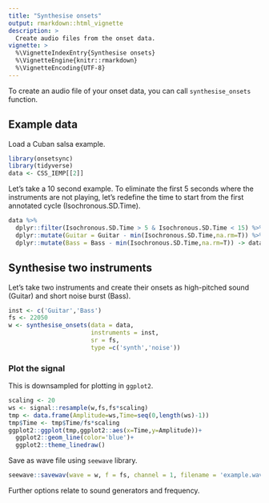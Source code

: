 ```yaml
---
title: "Synthesise onsets"
output: rmarkdown::html_vignette
description: >
  Create audio files from the onset data.
vignette: >
  %\VignetteIndexEntry{Synthesise onsets}
  %\VignetteEngine{knitr::rmarkdown}
  %\VignetteEncoding{UTF-8}
---
```


To create an audio file of your onset data, you can call `synthesise_onsets` function.

## Example data

Load a Cuban salsa example. 

```r
library(onsetsync)
library(tidyverse)
data <- CSS_IEMP[[2]]                                                          # example
```

Let's take a 10 second example. To eliminate the first 5 seconds where the instruments are not playing, let's redefine the time to start from the first annotated cycle (Isochronous.SD.Time).

```r
data %>%
  dplyr::filter(Isochronous.SD.Time > 5 & Isochronous.SD.Time < 15) %>%
  dplyr::mutate(Guitar = Guitar - min(Isochronous.SD.Time,na.rm=T)) %>%
  dplyr::mutate(Bass = Bass - min(Isochronous.SD.Time,na.rm=T)) -> data
```

## Synthesise two instruments

Let's take two instruments and create their onsets as high-pitched sound (Guitar) and short noise burst (Bass).

```r
inst <- c('Guitar','Bass')
fs <- 22050
w <- synthesise_onsets(data = data,
                       instruments = inst, 
                       sr = fs, 
                       type =c('synth','noise'))
```

### Plot the signal

This is downsampled for plotting in `ggplot2`.

```r
scaling <- 20
ws <- signal::resample(w,fs,fs*scaling)
tmp <- data.frame(Amplitude=ws,Time=seq(0,length(ws)-1))
tmp$Time <- tmp$Time/fs*scaling
ggplot2::ggplot(tmp,ggplot2::aes(x=Time,y=Amplitude))+
  ggplot2::geom_line(color='blue')+
  ggplot2::theme_linedraw()
```

Save as wave file using `seewave` library.

```r
seewave::savewav(wave = w, f = fs, channel = 1, filename = 'example.wav')
```

Further options relate to sound generators and frequency.

